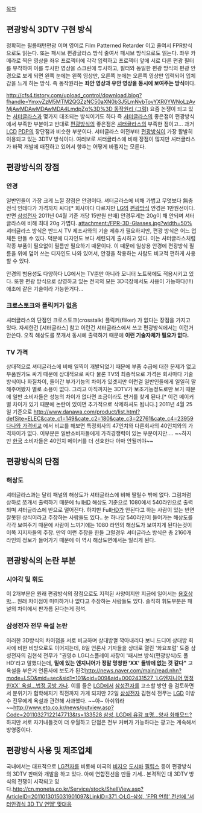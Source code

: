 [[목차]]

== 편광방식 3DTV 구현 방식 ==
정확히는 필름패턴편광 이며 영어로 Film Patterned Retarder 이고 줄여서 FPR방식으로도 읽는다. 또는 패시브 편광글라스 방식 줄여서 패시브 방식으로도 읽는다. 좌우 카메라로 찍은 영상을 좌우 프로젝터에 각각 입력하고 프로젝터 앞에 서로 다른 편광 필터를 부착하여 이를 투사한 영상을 스크린에 투사하고, 필터와 동일한 편광 방식의 편광 안경으로 보게 되면 왼쪽 눈에는 왼쪽 영상만, 오른쪽 눈에는 오른쪽 영상만 입력되어 입체감을 느게 하는 방식.
즉 동작원리는 '''좌안 영상과 우안 영상을 동시에 보여주는 방식'''이다.

[[http://cfs4.tistory.com/upload_control/download.blog?fhandle=YmxvZzM5MTM2QGZzNC50aXN0b3J5LmNvbTovYXR0YWNoLzAvMjAwMDAwMDAwMDA4LmdpZg%3D%3D 동작원리 (그림)]]
요즘 논쟁이 되고 있는 [[셔터글라스]]과 몇가지 대조되는 방식이기도 하다 즉 [[셔터글라스]]의 좋은점이 편광방식에서 부족한 부분이고 반대로 [[편광방식]]의 좋은점은 [[셔터글라스]]의 부족한 점이고... 과거 [[LCD]] [[PDP]]의 장단점과 비슷한 부분이다. 셔터글라스 이전부터 [[편광방식]]이 가장 활발히 이용되고 있는 3DTV 방식이다. 여러보로 셔터글라스에 비해 장점이 많지만 셔터글라스가 바짝 개발에 매진하고 있어서 향후는 어떻게 바뀔지는 모른다.

== 편광방식의 장점 ==
=== 안경 ===
일반인들이 가장 크게 느낄 장점은 안경이다. 셔터글라스에 비해 가볍고 무엇보다 無충전식 인데다가 가격까지 싸다[* 회사마다 다르지만 [[LG]]의 [[편광방식]] 안경은 1만원선이다. 반면 [[삼성전자]] 2011년 04월 기준 개당 15만원 판매] 안경무게는 20g이 채 안되며 셔터글라스에 비해 최대 20g 가볍다.
attachment:/FPR-3D-Glasses.jpg?width=50%
셔터글라스 방식은 반드시 TV 제조사와의 기술 제휴가 필요하지만, 편광 방식은 어느 업체든 만들 수 있다. 덕분에 디자인도 보다 세련되게 출시하고 있다. 이는 셔터글라스처럼 각종 부품이 필요없이 필름만 필요하기 때문이다. 이 때문에 일상용 안경에 편광방식 필름을 위에 덮어 쓰는 디자인도 나와 있어서, 안경을 착용하는 사람도 비교적 편하게 사용 할 수 있다.

안경의 범용성도 다양하다 LG에서는 TV뿐만 아니라 모니터 노트북에도 적용시키고 있다. 또한 편광 방식으로 상영하고 있는 전국의 모든 3D극장에서도 사용이 가능하다(!!!) 애초에 같은 기술이라 가능한거다...
=== 크로스토크와 플릭커가 없음 ===
셔터글라스의 단점인 크로스토크(crosstalk) 플릭커(fliker) 가 없다는 장점을 가지고 있다. 자세한건 [셔터글라스] 참고
이런건 셔터글라스에서 쓰고 편광방식에서는 이런거 안쓴다.
오직 해상도를 쪼개서 동시에 출력하기 때문에 '''이런 기술자체가 필요가 없다.'''  

=== TV 가격 ===
상대적으로 셔터글라스에 비해 일찍이 개발되었기 때문에 부품 수급에 대한 문제가 없고 부품원가도 싸기 때문에 상대적으로 싸다
물론 TV의 최종적으로 가격은 회사마다 기술방식이나 화질차이, 들어간 부가기능의 차이가 있겟지만 이런걸 일반인들에게 일일히 말해주어봤자 별로 소용이 없다. 그리고 아직까지는 3DTV가 보조기능정도로만 보기 때문에 일반 소비자들은 성능의 차이가 없다면 조금이라도 싼거를 찾게 된다.[* 이건 메이커별 차이가 있기 때문에 논란이 있이면 추가적으로 삭제하셔도 됩니다.] 2011년 4월 25일 기준으로 [[http://www.danawa.com/product/list.html?defSite=ELEC&cate_c1=149&cate_c2=180&cate_c3=22761&cate_c4=23959 다나와 가격비교]] 에서 비교를 해보면 특정회사의 47인치와 다른회사의 40인치와의 가격차이가 없다. 이부분은 일반소비자들에게 가격경쟁력이 있는 부분이지만.... ~~하지만 [[한국]] 소비자들은 40인치 메이커를 더 선호한다 아마 안될꺼야~~

== 편광방식의 단점 ==
=== 해상도 ===
셔터글라스과는 달리 패널의 해상도가 셔터글라스에 비해 딸릴수 밖에 없다.
그림처럼 상하로 쪼개서 출력하기 때문에 full[[HD]] 해상도 기준으로 1080에서 540라인으로 출력되며 셔터글라스에 반으로 떨어진다. 하지만 Full[[HD]]가 안된다고 하는 사람이 있는 반면 잘못된 상식이라고 주장하는 사람들도 있다.. 눈 하나당 540라인이 들어가는 해상도를 각각 보여주기 때문에 사람이 느끼기에는 1080 라인의 해상도가 보여지게 된다는것이 이쪽 지지자들의 주장. 만약 이런 주장을 한들 그럴경우 셔터글라스 방식은 총 2160개 라인의 정보가 들어가기 때문에 이 역시 해상도면에서는 밀리게 된다.

== 편광방식의 논란 부분 ==
=== 시야각 및 휘도 ===
이 2개부분은 원래 편광방식의 장점으로도 지적된 사양이지만 지금에 일어서는 [[용호상박]]... 원래 차이점이 미미하거나 없다고 주장하는 사람들도 있다. 솔직히 휘도부분은 패널의 차이에서 판가름 된다는게 정석.

=== 삼성전자 전무 욕설 논란  ===
이러한 3D방식의 차이점을 서로 비교하며 상대방껄 깍아내리다 보니 드디어 상대방 회사에 비한 비방으로도 이어지는데, 8일 언론사 기자들을 상대로 열린 '화요포럼' 도중 삼성전자의 김현석 전무가 "권영수 LG디스플레이 사장이 '패시브 방식(편광방식)도 풀HD'라고 말했다는데, '''밑에 있는 엔지니어가 정말 멍청한 'XX' 들밖에 없는 것 같다"''' 고 욕설을 부은거 언론사에 보도가 된것[[http://news.naver.com/main/read.nhn?mode=LSD&mid=sec&sid1=101&oid=009&aid=0002431527 `LG엔지니어 멍청한XX` 욕설…법정 공방 가나]]. 이를 들은 [[LGD]]에서 [[삼성전자]]를 고소할 방안 을 검토하면서 분위기가 험학해지기 직전까지 가게 되지만 22일 [[삼성전자]] 김현석 전무는 [[LGD]] 이방수 전무에게 욕설과 관련해 사과했다. ~~아~ 아쉬워라~~[[http://www.eto.co.kr/news/outview.asp?Code=20110327122147713&ts=133528 삼성, LGD에 유감 표명…양사 화해모드?]]
하지만 서로 자기내들것이 더 우월하고 단점은 전부 커버가 가능하다는 광고는 계속해서 방영중이다. 

== 편광방식 사용 및 제조업체 ==
국내에서는 대표적으로 [[LG전자]]를 비롯해 미국의 [[비지오]] [[도시바]] [[필립스]] 등이 편광방식의 3DTV 판매와 개발을 하고 있다. 아예 연합전선을 만들 기세.. 본격적인 대 3DTV 방식의 전쟁이 시작되고 있다.[[http://cn.moneta.co.kr/Service/stock/ShellView.asp?ArticleID=2011013015031901097&LinkID=371 ◇LG-삼성, 'FPR 연합' 전선에 '셔터안경식 3D TV 연맹' 맞대응]] 
